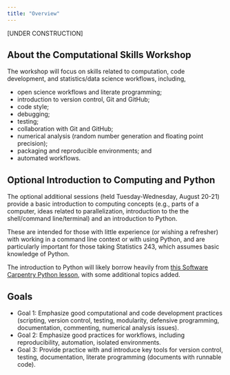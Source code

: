 ```yaml
---
title: "Overview"
---
```


[UNDER CONSTRUCTION]


## About the Computational Skills Workshop

The workshop will focus on skills related to computation, code development, and statistics/data science workflows, including,

 - open science workflows and literate programming;
 - introduction to version control, Git and GitHub;
 - code style;
 - debugging;
 - testing;
 - collaboration with Git and GitHub;
 - numerical analysis (random number generation and floating point precision);
 - packaging and reproducible environments; and
 - automated workflows.

## Optional Introduction to Computing and Python

The optional additional sessions (held Tuesday-Wednesday, August 20-21) provide a basic introduction to computing concepts (e.g., parts of a computer, ideas related to parallelization, introduction to the the shell/command line/terminal) and an introduction to Python.

These are intended for those with little experience (or wishing a refresher) with working in a command line context or with using Python, and are particularly important for those taking Statistics 243, which assumes basic knowledge of Python.

The introduction to Python will likely borrow heavily from [this Software Carpentry Python lesson](https://swcarpentry.github.io/python-novice-inflammation/), with some additional topics added.

## Goals

- Goal 1: Emphasize good computational and code development practices (scripting, version control, testing, modularity, defensive programming, documentation, commenting, numerical analysis issues).
- Goal 2: Emphasize good practices for workflows, including reproducibility, automation, isolated environments.
- Goal 3: Provide practice with and introduce key tools for version control, testing, documentation, literate programming (documents with runnable code).

